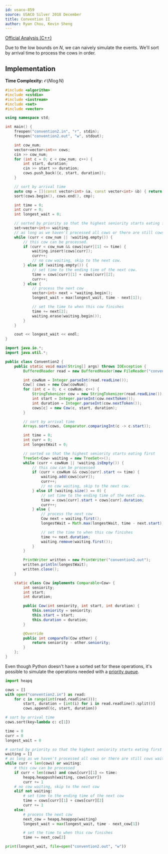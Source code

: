 ```yaml
---
id: usaco-859
source: USACO Silver 2018 December
title: Convention II
author: Ryan Chou, Kevin Sheng
---
```


[Official Analysis (C++)](http://www.usaco.org/current/data/sol_convention2_silver_dec18.html)

Due to the low bounds on $N$, we can naively simulate the events. We'll sort by arrival time to process the cows in order.

## Implementation

**Time Complexity:** $\mathcal{O}(N \log N)$

<LanguageSection>
<CPPSection>

```cpp
#include <algorithm>
#include <cstdio>
#include <iostream>
#include <set>
#include <vector>

using namespace std;

int main() {
	freopen("convention2.in", "r", stdin);
	freopen("convention2.out", "w", stdout);

	int cow_num;
	vector<vector<int>> cows;
	cin >> cow_num;
	for (int c = 0; c < cow_num; c++) {
		int start, duration;
		cin >> start >> duration;
		cows.push_back({c, start, duration});
	}

	// sort by arrival time
	auto cmp = [](const vector<int> &a, const vector<int> &b) { return a[1] < b[1]; };
	sort(cows.begin(), cows.end(), cmp);

	int time = 0;
	int curr = 0;
	int longest_wait = 0;

	// sorted by priority so that the highest seniority starts eating first
	set<vector<int>> waiting;
	// as long as we haven't processed all cows or there are still cows waiting
	while (curr < cow_num || !waiting.empty()) {
		// this cow can be processed.
		if (curr < cow_num && cows[curr][1] <= time) {
			waiting.insert(cows[curr]);
			curr++;
			// no cow waiting, skip to the next cow.
		} else if (waiting.empty()) {
			// set time to the ending time of the next cow.
			time = cows[curr][1] + cows[curr][2];
			curr++;
		} else {
			// process the next cow
			vector<int> next = *waiting.begin();
			longest_wait = max(longest_wait, time - next[1]);

			// set the time to when this cow finishes
			time += next[2];
			waiting.erase(waiting.begin());
		}
	}

	cout << longest_wait << endl;
}
```

</CPPSection>
<JavaSection>

```java
import java.io.*;
import java.util.*;

public class Convention2 {
	public static void main(String[] args) throws IOException {
		BufferedReader read = new BufferedReader(new FileReader("convention2.in"));

		int cowNum = Integer.parseInt(read.readLine());
		Cow[] cows = new Cow[cowNum];
		for (int c = 0; c < cowNum; c++) {
			StringTokenizer cow = new StringTokenizer(read.readLine());
			int start = Integer.parseInt(cow.nextToken());
			int duration = Integer.parseInt(cow.nextToken());
			cows[c] = new Cow(c, start, duration);
		}

		// sort by arrival time
		Arrays.sort(cows, Comparator.comparingInt(c -> c.start));

		int time = 0;
		int curr = 0;
		int longestWait = 0;

		// sorted so that the highest seniority starts eating first
		TreeSet<Cow> waiting = new TreeSet<>();
		while (curr < cowNum || !waiting.isEmpty()) {
			// this cow can be processed
			if (curr < cowNum && cows[curr].start <= time) {
				waiting.add(cows[curr]);
				curr++;
				// no cow waiting, skip to the next cow.
			} else if (waiting.size() == 0) {
				// set time to the ending time of the next cow.
				time = cows[curr].start + cows[curr].duration;
				curr++;
			} else {
				// process the next cow
				Cow next = waiting.first();
				longestWait = Math.max(longestWait, time - next.start);

				// set the time to when this cow finishes
				time += next.duration;
				waiting.remove(waiting.first());
			}
		}

		PrintWriter written = new PrintWriter("convention2.out");
		written.println(longestWait);
		written.close();
	}

	static class Cow implements Comparable<Cow> {
		int seniority;
		int start;
		int duration;

		public Cow(int seniority, int start, int duration) {
			this.seniority = seniority;
			this.start = start;
			this.duration = duration;
		}

		@Override
		public int compareTo(Cow other) {
			return seniority - other.seniority;
		}
	};
}
```

</JavaSection>
<PySection>

Even though Python doesn't have a sorted set for these operations, it's possible
to simulate the operations needed with a [priority queue](https://docs.python.org/3/library/heapq.html).

```py
import heapq

cows = []
with open("convention2.in") as read:
	for c in range(int(read.readline())):
		start, duration = [int(i) for i in read.readline().split()]
		cows.append((c, start, duration))

# sort by arrival time
cows.sort(key=lambda c: c[1])

time = 0
curr = 0
longest_wait = 0

# sorted by priority so that the highest seniority starts eating first
waiting = []
# as long as we haven't processed all cows or there are still cows waiting
while curr < len(cows) or waiting:
	# this cow can be processed
	if curr < len(cows) and cows[curr][1] <= time:
		heapq.heappush(waiting, cows[curr])
		curr += 1
	# no cow waiting, skip to the next cow
	elif not waiting:
		# set time to the ending time of the next cow
		time = cows[curr][1] + cows[curr][2]
		curr += 1
	else:
		# process the next cow
		next_cow = heapq.heappop(waiting)
		longest_wait = max(longest_wait, time - next_cow[1])

		# set the time to when this cow finishes
		time += next_cow[2]

print(longest_wait, file=open("convention2.out", "w"))
```

</PySection>
</LanguageSection>
